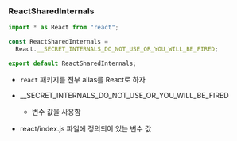 ### ReactSharedInternals

```js
import * as React from "react";

const ReactSharedInternals =
  React.__SECRET_INTERNALS_DO_NOT_USE_OR_YOU_WILL_BE_FIRED;

export default ReactSharedInternals;
```

- `react` 패키지를 전부 alias를 React로 하자 

- __SECRET_INTERNALS_DO_NOT_USE_OR_YOU_WILL_BE_FIRED
    - 변수 값을 사용함 

- react/index.js 파일에 정의되어 있는 변수 값 
